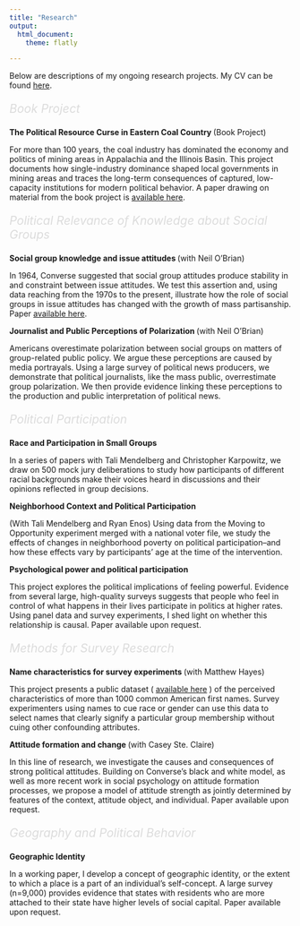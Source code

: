 ```yaml
---
title: "Research"
output:
  html_document:
    theme: flatly

---
```


<link rel="stylesheet" href="papercss-master/src/styles.scss" type="text/css">


Below are descriptions of my ongoing research projects. My CV can be found [here](mitchell_elder_cv.pdf).

<p style="color:Gainsboro;font-size:150%;"> <em> Book Project </em></p>

<b> The Political Resource Curse in Eastern Coal Country </b> (Book Project)

For more than 100 years, the coal industry has dominated the economy and politics of mining areas in Appalachia and the Illinois Basin. This project documents how single-industry dominance shaped local governments in mining areas and traces the long-term consequences of captured, low-capacity institutions for modern political behavior. A paper drawing on material from the book project is [available here](jmp_mitchellelder.pdf). 


<p style="color:Gainsboro;font-size:150%;"> <em> Political Relevance of Knowledge about Social Groups </em></p>

<b> Social group knowledge and issue attitudes </b> (with Neil O'Brian)

In 1964, Converse suggested that social group attitudes produce stability in and constraint between issue attitudes. We test this assertion and, using data reaching from the 1970s to the present, illustrate how the role of social groups in issue attitudes has changed with the growth of mass partisanship. Paper [available here](attitude_attribution_draft.pdf).

<b> Journalist and Public Perceptions of Polarization </b> (with Neil O'Brian)

Americans overestimate polarization between social groups on matters of group-related public policy. We argue these perceptions are caused by media portrayals. Using a large survey of political news producers, we demonstrate that political journalists, like the mass public, overrestimate group polarization. We then provide evidence linking these perceptions to the production and public interpretation of political news.


<p style="color:Gainsboro;font-size:150%;"> <em> Political Participation </em></p>


<b> Race and Participation in Small Groups </b>

In a series of papers with Tali Mendelberg and Christopher Karpowitz, we draw on 500 mock jury deliberations to study how participants of different racial backgrounds make their voices heard in discussions and their opinions reflected in group decisions.

<b> Neighborhood Context and Political Participation </b>

(With Tali Mendelberg and Ryan Enos) Using data from the Moving to Opportunity experiment merged with a national voter file, we study the effects of changes in neighborhood poverty on political participation--and how these effects vary by participants' age at the time of the intervention. 

<b> Psychological power and political participation </b>

This project explores the political implications of feeling powerful. Evidence from several large, high-quality surveys suggests that people who feel in control of what happens in their lives participate in politics at higher rates. Using panel data and survey experiments, I shed light on whether this relationship is causal. Paper available upon request.


<p style="color:Gainsboro;font-size:150%;"> <em> Methods for Survey Research </em></p>

<b> Name characteristics for survey experiments </b> (with Matthew Hayes)

This project presents a public dataset ( [available here](https://dataverse.harvard.edu/dataset.xhtml?persistentId=doi:10.7910/DVN/HEOSVW) ) of the perceived characteristics of more than 1000 common American first names. Survey experimenters using names to cue race or gender can use this data to select names that clearly signify a particular group membership without cuing other confounding attributes.


<b> Attitude formation and change </b> (with Casey Ste. Claire)

In this line of research, we investigate the causes and consequences of strong political attitudes. Building on Converse's black and white model, as well as more recent work in social psychology on attitude formation processes, we propose a model of attitude strength as jointly determined by features of the context, attitude object, and individual. Paper available upon request.



<p style="color:Gainsboro;font-size:150%;"> <em> Geography and Political Behavior </em></p>

<b> Geographic Identity </b>

In a working paper, I develop a concept of geographic identity, or the extent to which a place is a part of an individual's self-concept. A large survey (n=9,000) provides evidence that states with residents who are more attached to their state have higher levels of social capital. Paper available upon request.
